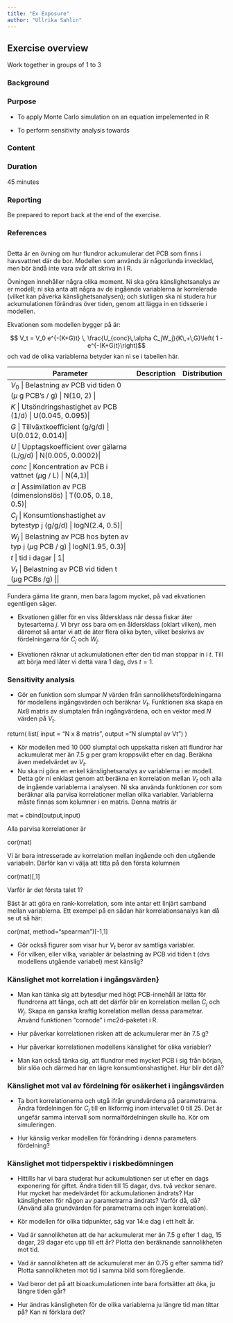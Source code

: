 ```yaml
---
title: "Ex Exposure"
author: "Ullrika Sahlin"
---
```


## Exercise overview

Work together in groups of 1 to 3

### Background

### Purpose

-   To apply Monte Carlo simulation on an equation impelemented in R

-   To perform sensitivity analysis towards

### Content

### Duration

45 minutes

### Reporting

Be prepared to report back at the end of the exercise.

### References

## 

Detta är en övning om hur flundror ackumulerar det PCB som finns i havsvattnet där de bor. Modellen som används är någorlunda invecklad, men bör ändå inte vara svår att skriva in i R.

Övningen innehåller några olika moment. Ni ska göra känslighetsanalys av er modell; ni ska anta att några av de ingående variablerna är korrelerade (vilket kan påverka känslighetsanalysen); och slutligen ska ni studera hur ackumulationen förändras över tiden, genom att lägga in en tidsserie i modellen.

Ekvationen som modellen bygger på är:

$$ V_t = V_0 e^{-(K+G)t} \, \frac{U_{conc}\,\alpha C_jW_j}{K\,+\,G}\left( 1 - e^{-(K+G)t}\right)$$ och vad de olika variablerna betyder kan ni se i tabellen här.

| Parameter                                                                           | Description | Distribution |
|-------------------------------------------------------------------------------------|:------------|-------------:|
| $V_0$ \| Belastning av PCB vid tiden 0 ($\mu$ g PCB's / g) \| N(10, 2) \|           |             |              |
| $K$ \| Utsöndringshastighet av PCB (1/d) \| U(0.045, 0.095)\|                       |             |              |
| $G$ \| Tillväxtkoefficient (g/g/d) \| U(0.012, 0.014)\|                             |             |              |
| $U$ \| Upptagskoefficient over gälarna (L/g/d) \| N(0.005, 0.0002)\|                |             |              |
| $conc$ \| Koncentration av PCB i vattnet ($\mu$g / L) \| N(4,1)\|                   |             |              |
| $\alpha$ \| Assimilation av PCB (dimensionslös) \| T(0.05, 0.18, 0.5)\|             |             |              |
| $C_j$ \| Konsumtionshastighet av bytestyp j (g/g/d) \| logN(2.4, 0.5)\|             |             |              |
| $W_j$ \| Belastning av PCB hos byten av typ j ($\mu$g PCB / g) \| logN(1.95, 0.3)\| |             |              |
| $t$ \| tid i dagar \| 1\|                                                           |             |              |
| $V_t$ \| Belastning av PCB vid tiden t ($\mu$g PCBs /g) \|\|                        |             |              |

Fundera gärna lite grann, men bara lagom mycket, på vad ekvationen egentligen säger.

-   Ekvationen gäller för en viss åldersklass när dessa fiskar äter bytesarterna $j$. Vi bryr oss bara om en åldersklass (oklart vilken), men däremot så antar vi att de äter flera olika byten, vilket beskrivs av fördelningarna för $C_j$ och $W_j$.

-   Ekvationen räknar ut ackumulationen efter den tid man stoppar in i $t$. Till att börja med låter vi detta vara 1 dag, dvs $t = 1$.

### Sensitivity analysis

-   Gör en funktion som slumpar $N$ värden från sannolikhetsfördelningarna för modellens ingångsvärden och beräknar $V_t$. Funktionen ska skapa en $N x 8$ matris av slumptalen från ingångvärdena, och en vektor med $N$ värden på $V_t$.

return( list( input = "N x 8 matris", output ="N slumptal av Vt") )

-   Kör modellen med 10 000 slumptal och uppskatta risken att flundror har ackumulerat mer än 7.5 g per gram kroppsvikt efter en dag. Beräkna även medelvärdet av $V_t$.
-   Nu ska ni göra en enkel känslighetsanalys av variablerna i er modell. Detta gör ni enklast genom att beräkna en korrelation mellan $V_t$ och alla de ingående variablerna i analysen. Ni ska använda funktionen $cor$ som beräknar alla parvisa korrelationer mellan olika variabler. Variablerna måste finnas som kolumner i en matris. Denna matris är

mat = cbind(output,input)

Alla parvisa korrelationer är

cor(mat)

Vi är bara intresserade av korrelation mellan ingående och den utgående variabeln. Därför kan vi välja att titta på den första kolumnen

cor(mat)\[,1\]

Varför är det första talet 1?

Bäst är att göra en rank-korrelation, som inte antar ett linjärt samband mellan variablerna. Ett exempel på en sådan här korrelationsanalys kan då se ut så här:

cor(mat, method="spearman")\[-1,1\]

-   Gör också figurer som visar hur $V_t$ beror av samtliga variabler.
-   För vilken, eller vilka, variabler är belastning av PCB vid tiden t (dvs modellens utgående variabel) mest känslig?

### Känslighet mot korrelation i ingångsvärden}

-   Man kan tänka sig att bytesdjur med högt PCB-innehåll är lätta för flundrorna att fånga, och att det därför blir en korrelation mellan $C_j$ och $W_j$. Skapa en ganska kraftig korrelation mellan dessa parametrar. Använd funktionen "cornode" i mc2d-paketet i R.

-   Hur påverkar korrelationen risken att de ackumulerar mer än 7.5 g?

-   Hur påverkar korrelationen modellens känslighet för olika variabler?

-   Man kan också tänka sig, att flundror med mycket PCB i sig från början, blir slöa och därmed har en lägre konsumtionshastighet. Hur blir det då?

### Känslighet mot val av fördelning för osäkerhet i ingångsvärden

-   Ta bort korrelationerna och utgå ifrån grundvärdena på parametrarna. Ändra fördelningen för $C_j$ till en likformig inom intervallet 0 till 25. Det är ungefär samma intervall som normalfördelningen skulle ha. Kör om simuleringen.

-   Hur känslig verkar modellen för förändring i denna parameters fördelning?

### Känslighet mot tidperspektiv i riskbedömningen

-   Hittills har vi bara studerat hur ackumulationen ser ut efter en dags exponering för giftet. Ändra tiden till 15 dagar, dvs. två veckor senare. Hur mycket har medelvärdet för ackumulationen ändrats? Har känsligheten för någon av parametrarna ändrats? Varför då, då? (Använd alla grundvärden för parametrarna och ingen korrelation).

-   Kör modellen för olika tidpunkter, säg var 14:e dag i ett helt år.

-   Vad är sannolikheten att de har ackumulerat mer än 7.5 g efter 1 dag, 15 dagar, 29 dagar etc upp till ett år? Plotta den beräknande sannolikheten mot tid.

-   Vad är sannolikheten att de ackumulerat mer än 0.75 g efter samma tid? Plotta sannolikheten mot tid i samma bild som föregående.

-   Vad beror det på att bioackumulationen inte bara fortsätter att öka, ju längre tiden går?

-   Hur ändras känsligheten för de olika variablerna ju längre tid man tittar på? Kan ni förklara det?

